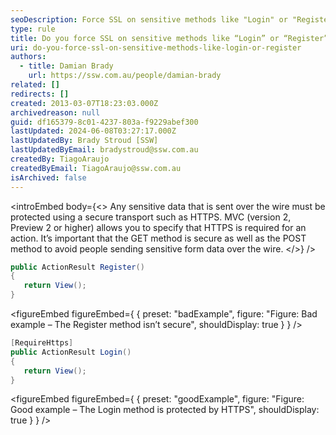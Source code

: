 ```yaml
---
seoDescription: Force SSL on sensitive methods like "Login" or "Register" to protect user data and ensure a secure online experience.
type: rule
title: Do you force SSL on sensitive methods like “Login” or “Register”?
uri: do-you-force-ssl-on-sensitive-methods-like-login-or-register
authors:
  - title: Damian Brady
    url: https://ssw.com.au/people/damian-brady
related: []
redirects: []
created: 2013-03-07T18:23:03.000Z
archivedreason: null
guid: df165379-8c01-4237-803a-f9229abef300
lastUpdated: 2024-06-08T03:27:17.000Z
lastUpdatedBy: Brady Stroud [SSW]
lastUpdatedByEmail: bradystroud@ssw.com.au
createdBy: TiagoAraujo
createdByEmail: TiagoAraujo@ssw.com.au
isArchived: false
---
```


<introEmbed
  body={<>
Any sensitive data that is sent over the wire must be protected using a secure transport such as HTTPS. MVC (version 2, Preview 2 or higher) allows you to specify that HTTPS is required for an action. It’s important that the GET method is secure as well as the POST method to avoid people sending sensitive form data over the wire.
  </>}
/>
```cs
public ActionResult Register()
{
   return View();
}
```
<figureEmbed figureEmbed={ {
  preset: "badExample",
  figure: "Figure: Bad example – The Register method isn’t secure",
  shouldDisplay: true
} } />


```cs
[RequireHttps]
public ActionResult Login()
{
   return View();
}
```
<figureEmbed figureEmbed={ {
  preset: "goodExample",
  figure: "Figure: Good example – The Login method is protected by HTTPS",
  shouldDisplay: true
} } />
